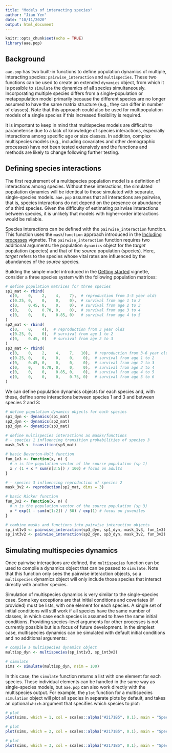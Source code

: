 ---
title: "Models of interacting species"
author: "Jian Yen"
date: "10/11/2020"
output: html_document
---

```{r setup, include=FALSE}
knitr::opts_chunk$set(echo = TRUE)
library(aae.pop)
```

## Background

`aae.pop` has two built-in functions to define population dynamics of multiple, interacting species: `pairwise_interaction` and `multispecies`. These two functions can be used to create an extended `dynamics` object, from which it is possible to `simulate` the dynamics of all species simultaneously. Incorporating multiple species differs from a single-population or metapopulation model primarily because the different species are no longer assumed to have the same matrix structure (e.g., they can differ in number of classes). Note that this approach could also be used for multipopulation models of a single species if this increased flexibility is required.

It is important to keep in mind that multispecies models are difficult to parameterise due to a lack of knowledge of species interactions, especially interactions among specific age or size classes. In addition, complex multispecies models (e.g., including covariates and other demographic processes) have not been tested extensively and the functions and methods are likely to change following further testing.

## Defining species interactions

The first requirement of a multispecies population model is a definition of interactions among species. Without these interactions, the simulated population dynamics will be identical to those simulated with separate, single-species models. `aae.pop` assumes that all interactions are pairwise, that is, species interactions do not depend on the presence or abundance of a third species. Given the difficulty of estimating pairwise interactions between species, it is unlikely that models with higher-order interactions would be reliable.

Species interactions can be defined with the `pairwise_interaction` function. This function uses the `mask`/`function` approach introduced in the [Including processes](including_processes.html) vignette. The `pairwise_interaction` function requires two additional arguments: the population `dynamics` object for the *target* population (species) and that of the *source* population (species). Here, *target* refers to the species whose vital rates are influenced by the abundances of the *source* species.

Building the simple model introduced in the [Getting started](get_started.html) vignette, consider a three species system with the following population matrices:

```{r}
# define population matrices for three species
sp1_mat <- rbind(
  c(0,    0,    2,    4,    7),  # reproduction from 3-5 year olds
  c(0.25, 0,    0,    0,    0),  # survival from age 1 to 2
  c(0,    0.45, 0,    0,    0),  # survival from age 2 to 3
  c(0,    0,    0.70, 0,    0),  # survival from age 3 to 4
  c(0,    0,    0,    0.85, 0)   # survival from age 4 to 5
)
sp2_mat <- rbind(
  c(0,    0,    4),  # reproduction from 3 year olds
  c(0.25, 0,    0),  # survival from age 1 to 2
  c(0,    0.45, 0)   # survival from age 2 to 3
)
sp3_mat <- rbind(
  c(0,    0,    2,    4,    7,   10),  # reproduction from 3-6 year olds
  c(0.25, 0,    0,    0,    0,    0),  # survival from age 1 to 2
  c(0,    0.45, 0,    0,    0,    0),  # survival from age 2 to 3
  c(0,    0,    0.70, 0,    0,    0),  # survival from age 3 to 4
  c(0,    0,    0,    0.85, 0,    0),  # survival from age 4 to 5
  c(0,    0,    0,    0,    0.75, 0)   # survival from age 5 to 6
)
```

We can define population dynamics objects for each species and, with these, define some interactions between species 1 and 3 and between species 2 and 3:

```{r}
# define population dynamics objects for each species
sp1_dyn <- dynamics(sp1_mat)
sp2_dyn <- dynamics(sp2_mat)
sp3_dyn <- dynamics(sp3_mat)

# define multispecies interactions as masks/functions
# - species 1 influencing transition probabilities of species 3
mask_1v3 <- transition(sp3_mat)

# basic Beverton-Holt function
fun_1v3 <- function(x, n) {
  # n is the population vector of the source population (sp 1)
  x / (1 + x * sum(n[3:5]) / 100) # focus on adults
}

# - species 3 influencing reproduction of species 2
mask_3v2 <- reproduction(sp2_mat, dims = 3)

# basic Ricker function
fun_3v2 <- function(x, n) {
  # n is the population vector of the source population (sp 3)
  x * exp(1 - sum(n[1:2]) / 50) / exp(1) # focus on juveniles
}

# combine masks and functions into pairwise_interaction objects
sp_int1v3 <- pairwise_interaction(sp3_dyn, sp1_dyn, mask_1v3, fun_1v3)
sp_int3v2 <- pairwise_interaction(sp2_dyn, sp3_dyn, mask_3v2, fun_3v2)
```

## Simulating multispecies dynamics

Once pairwise interactions are defined, the `multispecies` function can be used to compile a dynamics object that can be passed to `simulate`. Note that this function only sees the pairwise interaction objects, so a `multispecies` dynamics object will only include those species that interact directly with another species.

Simulation of multispecies dynamics is very similar to the single-species case. Some key exceptions are that initial conditions and covariates (if provided) must be lists, with one element for each species. A single set of initial conditions will still work if all species have the same number of classes, in which case each species is assumed to have the same initial conditions. Providing species-level arguments for other processes is not currently possible but is a focus of future development. In the simplest case, multispecies dynamics can be simulated with default initial conditions and no additional arguments:

```{r}
# compile a multispecies dynamics object
multisp_dyn <- multispecies(sp_int1v3, sp_int3v2)

# simulate
sims <- simulate(multisp_dyn, nsim = 100)
```

In this case, the `simulate` function returns a list with one element for each species. These individual elements can be handled in the same way as single-species models, but `aae.pop` can also work directly with the multispecies output. For example, the `plot` function for a multispecies `simulation` object will plot all species in separate plots by default, and takes an optional `which` argument that specifies which species to plot:

```{r, dev = "png"}
# plot
plot(sims, which = 1, col = scales::alpha("#2171B5", 0.1), main = "Species 1")

# plot
plot(sims, which = 2, col = scales::alpha("#2171B5", 0.1), main = "Species 2")

# plot
plot(sims, which = 3, col = scales::alpha("#2171B5", 0.1), main = "Species 3")
```
